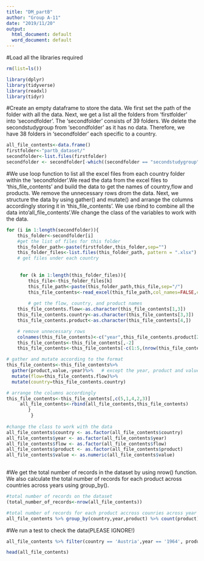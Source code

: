 ```yaml
---
title: "DM_partB"
author: "Group A-11"
date: "2019/11/20"
output:
  html_document: default
  word_document: default
---
```


#Load all the libraries required

```r
rm(list=ls())

library(dplyr)
library(tidyverse)
library(readxl)
library(tidyr)
```

#Create an empty dataframe to store the data. We first set the path of the folder with all the data. Next, we get a list all the folders from 'firstfolder' into 'secondfolder'. The 'secondfolder' consists of 39 folders. We delete the secondstudygroup from 'secondfolder' as it has no data. Therefore, we have 38 folders in 'secondfolder' each specific to a country.

```r
all_file_contents<-data.frame()
firstfolder<-"partb_dataset/"
secondfolder<-list.files(firstfolder)
secondfolder <- secondfolder[-which((secondfolder == "secondstudygroup"))]
```

#We use loop function to list all the excel files from each country folder within the 'secondfolder'.We read the data from the excel files to 'this_file_contents' and build the data to get the names of country,flow and products. We remove the unnecessary rows drom the data. Next, we structure the data by using gather() and mutate() and arrange the columns accordingly storing it in 'this_file_contents'. We use rbind to combine all the data into'all_file_contents'.We change the class of the variables to work with the data. 


```r
for (i in 1:length(secondfolder)){
	this_folder<-secondfolder[i]
	#get the list of files for this folder
	this_folder_path<-paste(firstfolder,this_folder,sep="")
	this_folder_files<-list.files(this_folder_path, pattern = ".xlsx")
	# get files under each country
	
	
	 for (k in 1:length(this_folder_files)){
	 	this_file<-this_folder_files[k]
	 	this_file_path<-paste(this_folder_path,this_file,sep="/")
	 	this_file_contents<-read_excel(this_file_path,col_names=FALSE,col_types=NULL, na="..",skip=2) 
	
	 	# get the flow, country, and product names
    this_file_contents.flow<-as.character(this_file_contents[1,3])
    this_file_contents.country<-as.character(this_file_contents[3,3])
    this_file_contents.product<-as.character(this_file_contents[4,])

    # remove unnecessary rows
    colnames(this_file_contents)<-c("year",this_file_contents.product[2:67])
    this_file_contents<-this_file_contents[,-2]
    this_file_contents<-this_file_contents[-c(1:5,(nrow(this_file_contents)-2):nrow(this_file_contents)),] # remove the last 3 rows and the first 5 rows

# gather and mutate according to the format
this_file_contents<-this_file_contents%>%
  gather(product,value,-year)%>%   # except the year, product and value should be gathered
  mutate(flow=this_file_contents.flow)%>%
  mutate(country=this_file_contents.country)

# arrange the columns accordingly
this_file_contents<-this_file_contents[,c(5,1,4,2,3)] 
	 all_file_contents<-rbind(all_file_contents,this_file_contents)	
	 	}
	 	 }
	 
#change the class to work with the data
all_file_contents$country <- as.factor(all_file_contents$country)
all_file_contents$year <- as.factor(all_file_contents$year)
all_file_contents$flow <- as.factor(all_file_contents$flow)
all_file_contents$product <- as.factor(all_file_contents$product)
all_file_contents$value <- as.numeric(all_file_contents$value)
	 	 
```

#We get the total number of records in the dataset by using nrow() function. We also calculate the total number of records for each product across countries across years using group_by().

```r

#total number of records on the dataset
(total_number_of_records<-nrow(all_file_contents))

#total number of records for each product accross counries across year
all_file_contents %>% group_by(country,year,product) %>% count(product)

```
#We run a test to check the data(PLEASE IGNORE!)

```r
all_file_contents %>% filter(country == 'Austria',year == '1964', product == 'Brown coal (if no detail)', flow == 'Total primary energy supply' )

head(all_file_contents)
  
```

